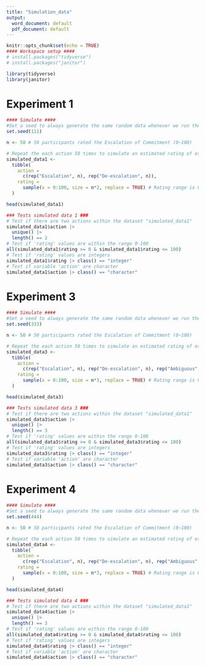 ```yaml
---
title: "Simulation_data"
output:
  word_document: default
  pdf_document: default
---
```


```r
knitr::opts_chunk$set(echo = TRUE)
#### Workspace setup ####
# install.packages("tidyverse")
# install.packages("janitor")

library(tidyverse)
library(janitor)
```

# Experiment 1
```r
#### Simulate ####
#Set a seed to always generate the same random data whenever we run the same code.
set.seed(111)

n <- 50 # 50 participants rated the Escalation of Commitment (0~100)

# Repeat the each action 50 times to simulate an estimated rating of escalation of commitment value for that action
simulated_data1 <-
  tibble(
    action =
      c(rep("Escalation", n), rep("De-escalation", n)),
    rating =
      sample(x = 0:100, size = n*2, replace = TRUE) # Rating range is 0 ~ 100
  )

head(simulated_data1)
```

```r
### Tests simulated data 1 ###
# Test if there are two actions within the dataset "simulated_data1"
simulated_data1$action |>
  unique() |>
  length() == 2
# Test if 'rating' values are within the range 0-100
all(simulated_data1$rating >= 0 & simulated_data1$rating <= 100)
# Test if 'rating' values are integers
simulated_data1$rating |> class() == "integer"
# Test if variable 'action' are character
simulated_data1$action |> class() == "character"
```


# Experiment 3
```r
#### Simulate ####
#Set a seed to always generate the same random data whenever we run the same code.
set.seed(333)

n <- 50 # 50 participants rated the Escalation of Commitment (0~100)

# Repeat the each action 50 times to simulate an estimated rating of escalation of commitment value for that action
simulated_data3 <-
  tibble(
    action =
      c(rep("Escalation", n), rep("De-escalation", n), rep("Ambiguous", n)),
    rating =
      sample(x = 0:100, size = n*3, replace = TRUE) # Rating range is 0 ~ 100
  )

head(simulated_data3)
```

```r
### Tests simulated data 3 ###
# Test if there are two actions within the dataset "simulated_data1"
simulated_data3$action |>
  unique() |>
  length() == 3
# Test if 'rating' values are within the range 0-100
all(simulated_data3$rating >= 0 & simulated_data3$rating <= 100)
# Test if 'rating' values are integers
simulated_data3$rating |> class() == "integer"
# Test if variable 'action' are character
simulated_data3$action |> class() == "character"
```

# Experiment 4
```r
#### Simulate ####
#Set a seed to always generate the same random data whenever we run the same code.
set.seed(444)

n <- 50 # 50 participants rated the Escalation of Commitment (0~100)

# Repeat the each action 50 times to simulate an estimated rating of escalation of commitment value for that action
simulated_data4 <-
  tibble(
    action =
      c(rep("Escalation", n), rep("De-escalation", n), rep("Ambiguous", n)),
    rating =
      sample(x = 0:100, size = n*3, replace = TRUE) # Rating range is 0 ~ 100
  )

head(simulated_data4)
```

```r
### Tests simulated data 4 ###
# Test if there are two actions within the dataset "simulated_data1"
simulated_data4$action |>
  unique() |>
  length() == 3
# Test if 'rating' values are within the range 0-100
all(simulated_data4$rating >= 0 & simulated_data4$rating <= 100)
# Test if 'rating' values are integers
simulated_data4$rating |> class() == "integer"
# Test if variable 'action' are character
simulated_data4$action |> class() == "character"
```

